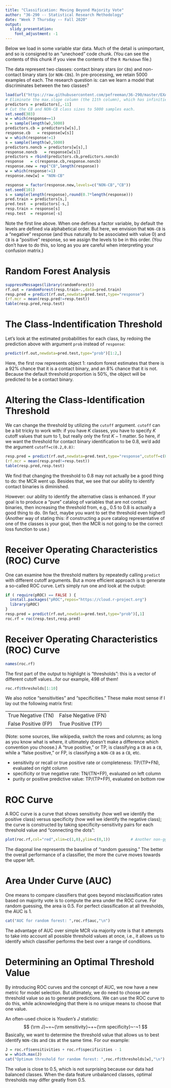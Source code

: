 ```yaml
---
title: "Classification: Moving Beyond Majority Vote"
author: "36-290 -- Statistical Research Methodology"
date: "Week 7 Thursday -- Fall 2020"
output: 
  slidy_presentation:
    font_adjustment: -1
---
```


Below we load in some variable star data. Much of the detail is unimportant, and so is consigned to an "unechoed" code chunk. (You can see the contents of this chunk if you view the contents of the `R Markdown` file.)

The data represent two classes: contact binary stars (or `CB`s) and non-contact binary stars (or `NON-CB`s). In pre-processing, we retain 5000 examples of each. The research question is: can we learn a model that discriminates between the two classes?
```r
load(url("https://raw.githubusercontent.com/pefreeman/36-290/master/EXAMPLE_DATASETS/TD_CLASS/css_data.Rdata"))
# Eliminate the max.slope column (the 11th column), which has infinities.
predictors = predictors[,-11]
# Cut the CB and NON-CB class sizes to 5000 samples each.
set.seed(303)
w = which(response==1)
s = sample(length(w),5000)
predictors.cb = predictors[w[s],]
response.cb   = response[w[s]]
w = which(response!=1)
s = sample(length(w),5000)
predictors.noncb = predictors[w[s],]
response.noncb   = response[w[s]]
predictors = rbind(predictors.cb,predictors.noncb)
response   = c(response.cb,response.noncb)
response.new = rep("CB",length(response))
w = which(response!=1)
response.new[w] = "NON-CB"
```
```r
response = factor(response.new,levels=c("NON-CB","CB"))
set.seed(101)
s = sample(length(response),round(0.7*length(response)))
pred.train = predictors[s,]
pred.test  = predictors[-s,]
resp.train = response[s]
resp.test  = response[-s]
```
Note the first line above. When one defines a factor variable, by default the levels are defined via alphabetical order. But here, we envision that `NON-CB` is a "negative" response (and thus naturally to be associated with value 0) and `CB` is a "positive" response, so we assign the levels to be in this order. (You don't have to do this, so long as you are careful when interpreting your confusion matrix.)

Random Forest Analysis
===

```r
suppressMessages(library(randomForest))
rf.out = randomForest(resp.train~.,data=pred.train)
resp.pred = predict(rf.out,newdata=pred.test,type="response")
(rf.mcr = mean(resp.pred!=resp.test))
table(resp.pred,resp.test)
```

The Class-Indentification Threshold
===

Let's look at the estimated probabilities for each class, by redoing the prediction above with argument `prob` instead of `response`:
```r
predict(rf.out,newdata=pred.test,type="prob")[1:2,]
```
Here, the first row represents object 1: random forest estimates that there is a 92% chance that it is a contact binary, and an 8% chance that it is not. Because the default threshold proportion is 50%, the object will be predicted to be a contact binary.

Altering the Class-Identification Threshold
===

We can change the threshold by utilizing the `cutoff` argument. `cutoff` can be a bit tricky to work with: if you have $K$ classes, you have to specify $K$ cutoff values that sum to 1, but really only the first $K-1$ matter. So here, if we want the threshold for contact binary identification to be 0.8, we'd add the argument `cutoff=c(0.2,0.8)`:
```r
resp.pred = predict(rf.out,newdata=pred.test,type="response",cutoff=c(0.2,0.8))
(rf.mcr = mean(resp.pred!=resp.test))
table(resp.pred,resp.test)
```
We find that changing the threshold to 0.8 may not actually be a good thing to do: the MCR went up. Besides that, we see that our ability to identify contact binaries is diminished.

However: our ability to identify the alternative class is enhanced. If your goal is to produce a "pure" catalog of variables that are not contact binaries, then increasing the threshold from, e.g., 0.5 to 0.8 is actually a good thing to do. (In fact, maybe you want to set the threshold even higher!) (Another way of stating this: if constructing a pure catalog representative of one of the classes is your goal, then the MCR is not going to be the correct loss function to use.)

Receiver Operating Characteristics (ROC) Curve
===

One can examine how the threshold matters by repeatedly calling `predict` with different cutoff arguments. But a more efficient approach is to generate a so-called ROC curve. Let's simply run one and look at the output:
```r
if ( require(pROC) == FALSE ) {
  install.packages("pROC",repos="https://cloud.r-project.org")
  library(pROC)
}
resp.pred = predict(rf.out,newdata=pred.test,type="prob")[,1]
roc.rf = roc(resp.test,resp.pred)
```

Receiver Operating Characteristics (ROC) Curve
===

```r
names(roc.rf)
```
The first part of the output to highlight is "thresholds": this is a vector of different cutoff values...for our example, 498 of them!
```r
roc.rf$thresholds[1:10] 
```

We also notice "sensitivities" and "specificities." These make most sense if I lay out the following matrix first:

|               |                |
| ------------- | -------------- |
| True Negative (TN) | False Negative (FN) |
| False Positive (FP) | True Positive (TP) |

(Note: some sources, like wikipedia, switch the rows and columns; as long as you know what is where, it ultimately doesn't make a difference which convention you choose.) A "true positive," or TP, is classifying a `CB` as a `CB`, while a "false positive," or FP, is classifying a `NON-CB` as a `CB`, etc.

- sensitivity or recall or true positive rate or completeness: TP/(TP+FN), evaluated on right column 
- specificity or true negative rate: TN/(TN+FP), evaluated on left column
- purity or positive predictive value: TP/(TP+FP), evaluated on bottom row

ROC Curve
===

A ROC curve is a curve that shows sensitivity (how well we identify the positive class) versus specificity (how well we identify the negative class); the curve is constructed by taking specificity-sensitivity pairs for each threshold value and "connecting the dots":
```r
plot(roc.rf,col="red",xlim=c(1,0),ylim=c(0,1))         # Another non-ggplot production
```
The diagonal line represents the baseline of "random guessing." The better the overall performance of a classifier, the more the curve moves towards the upper left.

Area Under Curve (AUC)
===

One means to compare classifiers that goes beyond misclassification rates based on majority vote is to compute the area under the ROC curve. For random guessing, the area is 0.5. For perfect classification at all thresholds, the AUC is 1.
```r
cat("AUC for random forest: ",roc.rf$auc,"\n")
```

The advantage of AUC over simple MCR via majority vote is that it attempts to take into account all possible threshold values at once, i.e., it allows us to identify which classifier performs the best over a range of conditions.

Determining an Optimal Threshold Value
===

By introducing ROC curves and the concept of AUC, we now have a new metric for model selection. But ultimately, we do need to choose *one* threshold value so as to generate predictions. We can use the ROC curve to do this, while acknowledging that there is no unique means to choose that one value.

An often-used choice is *Youden's J* statistic:
$$
{\rm J}~=~{\rm sensitivity}~+~{\rm specificity}~-~1
$$
Basically, we want to determine the threshold value that allows us to best identify `NON-CB`s and `CB`s at the same time. For our example:
```r
J = roc.rf$sensitivities + roc.rf$specificities - 1
w = which.max(J)
cat("Optimum threshold for random forest: ",roc.rf$thresholds[w],"\n")
```
The value is close to 0.5, which is not surprising because our data had balanced classes. When the data feature unbalanced classes, optimal thresholds may differ greatly from 0.5.

